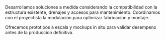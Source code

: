 ﻿---
slug: celosias-arquitectonicas
familia: control-solar
nombre: Celosias arquitectonicas
resumen: Sistemas fijos y orientables que controlan la radiacion solar y aportan textura a la envolvente.
beneficios:
  - Estudios de asoleamiento y simulacion energetica para definir paso y angulo.
  - Sistemas motorizados con control centralizado y sensores de viento.
  - Fabricacion local con tolerancias industriales y trazabilidad de lotes.
especificaciones:
  - key: Materiales disponibles
    value: Aluminio extruido 6063-T6, acero galvanizado, panel compuesto.
  - key: Paso estandar
    value: 80 - 200 mm segun requerimiento de sombra.
  - key: Acabados
    value: PVDF Kynar 70 %, anodizado Clase I, pintura poliester termoendurecida.
  - key: Resistencia al viento
    value: Calculo estructural hasta 200 km/h (zonificacion Peru).
  - key: Garantia
    value: 10 años en acabados y 2 años en motorizacion.
aplicaciones:
  - Fachadas corporativas y comerciales
  - Estacionamientos de alta exposicion
  - Hospitales y universidades
  - Aeropuertos y terminales intermodales
  - Centros logisticos con control termico
descargas:
  - label: Manual tecnico de celosias SG
    href: /descargas/CATALOGO-SG-2024.pdf
usos:
  - exterior
sectores:
  - oficinas
  - industrial-minero
  - aeropuertos-transporte
  - retail
desempenos:
  - ignifugo
  - impermeable
presupuesto: alto
imagenes:
  - src: /images/subfamilias/celosias-arquitectonicas-1.jpg
    alt: Celosias en fachada institucional con sombras dinamicas
---

Desarrollamos soluciones a medida considerando la compatibilidad con la estructura existente, drenajes y accesos para mantenimiento. Coordinamos con el proyectista la modulacion para optimizar fabricacion y montaje.

Ofrecemos prototipos a escala y mockups in situ para validar desempeno antes de la produccion definitiva.
